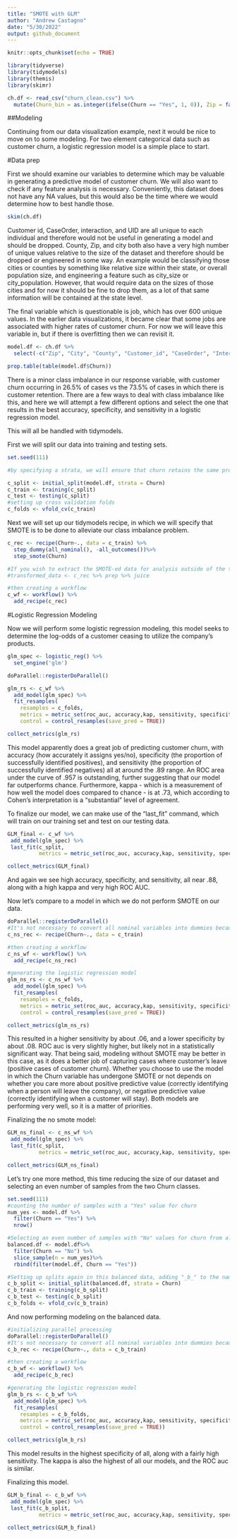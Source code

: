 ```yaml
---
title: "SMOTE with GLM"
author: "Andrew Castagno"
date: "5/30/2022"
output: github_document
---
```


```r
knitr::opts_chunk$set(echo = TRUE)
```


```r
library(tidyverse)
library(tidymodels)
library(themis)
library(skimr)

ch.df <- read_csv("churn_clean.csv") %>%
  mutate(Churn_bin = as.integer(ifelse(Churn == "Yes", 1, 0)), Zip = factor(Zip))
```

##Modeling


Continuing from our data visualization example, next it would be nice to move on to some modeling. For two element categorical data such as customer churn, a logistic regression model is a simple place to start. 


#Data prep

First we should examine our variables to determine which may be valuable in generating a predictive model of customer churn. We will also want to check if any feature analysis is necessary. Conveniently, this dataset does not have any NA values, but this would also be the time where we would determine how to best handle those.

```r
skim(ch.df)
```

Customer id, CaseOrder, interaction, and UID are all unique to each individual and therefore would not be useful in generating a model and should be dropped. County, Zip, and city both also have a very high number of unique values relative to the size of the dataset and therefore should be dropped or engineered in some way. An example would be classifying those cities or counties by something like relative size within their state, or overall population size, and engineering a feature such as city_size or city_population. However, that would require data on the sizes of those cities and for now it should be fine to drop them, as a lot of that same information will be contained at the state level. 

The final variable which is questionable is job, which has over 600 unique values. In the earlier data visualizations, it became clear that some jobs are associated with higher rates of customer churn. For now we will leave this variable in, but if there is overfitting then we can revisit it.

```r
model.df <- ch.df %>%
  select(-c("Zip", "City", "County", "Customer_id", "CaseOrder", "Interaction", "UID", "Job", "Churn_bin"))

prop.table(table(model.df$Churn))
```

There is a minor class imbalance in our response variable, with customer churn occurring in 26.5% of cases vs the 73.5% of cases in which there is customer retention. There are a few ways to deal with class imbalance like this, and here we will attempt a few different options and select the one that results in the best accuracy, specificity, and sensitivity in a logistic regression model. 

This will all be handled with tidymodels.

First we will split our data into training and testing sets.
```r
set.seed(111)

#by specifying a strata, we will ensure that churn retains the same proportion in training and testing data. The proportion defaults to 3/4 training to 1/4 testing, which is plenty.

c_split <- initial_split(model.df, strata = Churn)
c_train <- training(c_split)
c_test <- testing(c_split)
#setting up cross validation folds
c_folds <- vfold_cv(c_train)
```

Next we will set up our tidymodels recipe, in which we will specify that SMOTE is to be done to alleviate our class imbalance problem.

```r
c_rec <- recipe(Churn~., data = c_train) %>%
  step_dummy(all_nominal(), -all_outcomes())%>%
  step_smote(Churn)

#If you wish to extract the SMOTE-ed data for analysis outside of the tidymodels framework, the following line is helpful
#transformed_data <- c_rec %>% prep %>% juice

#then creating a workflow
c_wf <- workflow() %>%
  add_recipe(c_rec)
```



#Logistic Regression Modeling 


Now we will perform some logistic regression modeling, this model seeks to determine the log-odds of a customer ceasing to utilize the company's products. 



```r
glm_spec <- logistic_reg() %>% 
  set_engine('glm')
```


```r
doParallel::registerDoParallel()

glm_rs <- c_wf %>% 
  add_model(glm_spec) %>%
  fit_resamples(
    resamples = c_folds,
    metrics = metric_set(roc_auc, accuracy,kap, sensitivity, specificity),
    control = control_resamples(save_pred = TRUE))

collect_metrics(glm_rs)
```


This model apparently does a great job of predicting customer churn, with accuracy (how accurately it assigns yes/no), specificity (the proportion of successfully identified positives), and sensitivity (the proportion of successfully identified negatives) all at around the .89 range. An ROC area under the curve of .957 is outstanding, further suggesting that our model far outperforms chance. Furthermore, kappa - which is a measurement of how well the model does compared to chance - is at .73, which according to Cohen's interpretation is a "substantial" level of agreement. 

To finalize our model, we can make use of the "last_fit" command, which will train on our training set and test on our testing data.


```r
GLM_final <- c_wf %>%
 add_model(glm_spec) %>%
 last_fit(c_split,
          metrics = metric_set(roc_auc, accuracy,kap, sensitivity, specificity))

collect_metrics(GLM_final)
```

And again we see high accuracy, specificity, and sensitivity, all near .88, along with a high kappa and very high ROC AUC. 

Now let's compare to a model in which we do not perform SMOTE on our data.

```r
doParallel::registerDoParallel()
#It's not necessary to convert all nominal variables into dummies because we are not smote-ing. These no smote variables will have "ns" in their names ns = no smote. 
c_ns_rec <- recipe(Churn~., data = c_train)

#then creating a workflow
c_ns_wf <- workflow() %>%
  add_recipe(c_ns_rec)

#generating the logistic regression model
glm_ns_rs <- c_ns_wf %>% 
  add_model(glm_spec) %>%
  fit_resamples(
    resamples = c_folds,
    metrics = metric_set(roc_auc, accuracy,kap, sensitivity, specificity),
    control = control_resamples(save_pred = TRUE))

collect_metrics(glm_ns_rs)
```

This resulted in a higher sensitivity by about .06, and a lower specificity by about .08. ROC auc is very slightly higher, but likely not in a statistically significant way. That being said, modeling without SMOTE may be better in this case, as it does a better job of capturing cases where customer's leave (positive cases of customer churn). Whether you choose to use the model in which the Churn variable has undergone SMOTE or not depends on whether you care more about positive predictive value (correctly identifying when a person will leave the company), or negative predictive value (correctly identifying when a customer will stay). Both models are performing very well, so it is a matter of priorities. 

Finalizing the no smote model:

```r
GLM_ns_final <- c_ns_wf %>%
 add_model(glm_spec) %>%
 last_fit(c_split,
          metrics = metric_set(roc_auc, accuracy,kap, sensitivity, specificity))

collect_metrics(GLM_ns_final)
```

Let's try one more method, this time reducing the size of our dataset and selecting an even number of samples from the two Churn classes.

```r
set.seed(111)
#counting the number of samples with a "Yes" value for churn
num_yes <- model.df %>% 
  filter(Churn == "Yes") %>%
  nrow()

#Selecting an even number of samples with "No" values for churn from all of the data randomly, and then binding together with all of the samples with a "Yes" value for churn
balanced.df <- model.df%>%
  filter(Churn == "No") %>%
  slice_sample(n = num_yes)%>%
  rbind(filter(model.df, Churn == "Yes"))

#Setting up splits again in this balanced data, adding "_b_" to the naming convention for "balanced"
c_b_split <- initial_split(balanced.df, strata = Churn)
c_b_train <- training(c_b_split)
c_b_test <- testing(c_b_split)
c_b_folds <- vfold_cv(c_b_train)
```


And now performing modeling on the balanced data. 


```r
#initializing parallel processing
doParallel::registerDoParallel()
#It's not necessary to convert all nominal variables into dummies because we are not smote-ing. These no smote variables will have "ns" in their names ns = no smote. 
c_b_rec <- recipe(Churn~., data = c_b_train)

#then creating a workflow
c_b_wf <- workflow() %>%
  add_recipe(c_b_rec)

#generating the logistic regression model
glm_b_rs <- c_b_wf %>% 
  add_model(glm_spec) %>%
  fit_resamples(
    resamples = c_b_folds,
    metrics = metric_set(roc_auc, accuracy,kap, sensitivity, specificity),
    control = control_resamples(save_pred = TRUE))

collect_metrics(glm_b_rs)
```

This model results in the highest specificity of all, along with a fairly high sensitivity. The kappa is also the highest of all our models, and the ROC auc is similar. 

Finalizing this model.

```r
GLM_b_final <- c_b_wf %>%
 add_model(glm_spec) %>%
 last_fit(c_b_split,
          metrics = metric_set(roc_auc, accuracy,kap, sensitivity, specificity))

collect_metrics(GLM_b_final)
```






